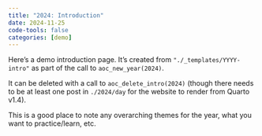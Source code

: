 ```yaml
---
title: "2024: Introduction"
date: 2024-11-25
code-tools: false
categories: [demo]
---
```


Here's a demo introduction page. It's created from `"./_templates/YYYY-intro"` as part of the call to `aoc_new_year(2024)`. 

It can be deleted with a call to `aoc_delete_intro(2024)` (though there needs to be at least one post in `./2024/day` for the website to render from Quarto v1.4).

This is a good place to note any overarching themes for the year, what you want to practice/learn, etc.